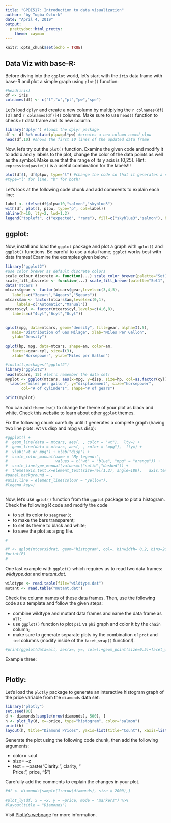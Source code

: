 ```yaml
---
title: "GPDI517: Introduction to data visualization"
author: "by Tugba Ozturk"
date: "April 4, 2019"
output:
  prettydoc::html_pretty:
    theme: cayman
---
```


```r
knitr::opts_chunk$set(echo = TRUE)
```

## Data Viz with base-R:

Before diving into the `ggplot` world, let's start with the `iris` data frame with base-R and plot a simple graph using `plot()` function:

```r
#head(iris)
df <- iris
colnames(df) <- c("l","w","pl","pw","spe")
```

Let's load `dplyr` and create a new column by multiplying the `r colnames(df)[3]` and `r colnames(df)[4]` columns. Make sure to use `head()` function to check `df` data frame and its new column.

```r
library("dplyr") #loads the dplyr package
df <- df %>% mutate(plpw=pl*pw) #creates a new column named plpw
head(df,10) #shows the first 10 lines of the updated data frame
```

Now, let's try out the `plot()` function. Examine the given code and modify it to add x and y labels to the plot, change the color of the data points as well as the symbol. Make sure that the range of its y axis is [0,25]. Hint: `expression(paste())` is a useful combination for the labels!!!

```r
plot(df$l, df$plpw, type="l") #change the code so that it generates a scatter plot!
#type="l" for line, "b" for both!


```


Let's look at the following code chunk and add comments to explain each line:

```r
label <- ifelse(df$plpw>10,"salmon","skyblue3")
with(df, plot(l, plpw, type="p", col=label))
abline(h=10, lty=2, lwd=1.2)
legend("topleft", c("expected", "rare"), fill=c("skyblue3","salmon"), bty="n")
```

## ggplot:

Now, install and load the `ggplot` package and plot a graph with `qplot()` and `ggplot()` functions. Be careful to use a data frame; `ggplot` works best with data frames! Examine the examples given below:

```r
library("ggplot2")
#use color brewer as default discrete colors
scale_colour_discrete <- function(...) scale_color_brewer(palette="Set1", ...)
scale_fill_discrete <- function(...) scale_fill_brewer(palette="Set1", ...)
data('mtcars')
mtcars$gear <- factor(mtcars$gear,levels=c(3,4,5),
   labels=c("3gears","4gears","5gears")) 
mtcars$am <- factor(mtcars$am,levels=c(0,1),
     labels=c("Automatic","Manual"))
mtcars$cyl <- factor(mtcars$cyl,levels=c(4,6,8),
   labels=c("4cyl","6cyl","8cyl"))


qplot(mpg, data=mtcars, geom="density", fill=gear, alpha=I(.5), 
   main="Distribution of Gas Milage", xlab="Miles Per Gallon", 
   ylab="Density") 

qplot(hp, mpg, data=mtcars, shape=am, color=am,
   facets=gear~cyl, size=I(3),
   xlab="Horsepower", ylab="Miles per Gallon")
```


```r
#install.packages("ggplot2")
library("ggplot2")
head(mtcars, 15) #let's remember the data set!
myplot <- ggplot(mtcars, aes(x=mpg, y=disp, size=hp, col=as.factor(cyl), shape=as.factor(gear))) + geom_point() + 
  labs(x="miles per gallon", y="displacement", size="horsepower", 
       col="# of cylinders", shape="# of gears")

print(myplot)
```

You can add `theme_bw()` to change the theme of your plot as black and white. Check [this website](http://sape.inf.usi.ch/quick-reference/ggplot2/themes) to learn about other `ggplot` themes.

Fix the following chunk carefully until it generates a complete graph (having two line plots: wt vs disp and mpg vs disp):

```r
#ggplot() + 
#  geom_line(data = mtcars, aes(, , color = "wt"),  lty=) + 
#  geom_line(data = mtcars, aes(, , color = "mpg"),  lty=) + 
#  ylab("wt or mpg") + xlab("disp") +
#  scale_color_manual(name = "My legend:", 
#                     values = c("wt" = "blue", "mpg" = "orange")) +
#  scale_linetype_manual(values=c("solid","dashed")) +
#  theme(axis.text.x=element_text(size=rel(1.2), angle=180),   axis.text.y=element_text(size=rel(1.2)), panel.grid.major = element_blank(), panel.grid.minor = ,
#panel.background = , 
#axis.line = element_line(colour = "yellow"),
#legend.key=) 
  
```


Now, let's use `qplot()` function from the `ggplot` package to plot a histogram. Check the following R code and modify the code 

- to set its color to `seagreen3`;
- to make the bars transparent;
- to set its theme to black and white;
- to save the plot as a png file.

```r
#

#P <- qplot(mtcars$drat, geom="histogram", col=, binwidth= 0.2, bins=20, alpha=) + theme(text = element_text(size=12), legend.position = "none") + xlab("D") + ylab("Count")
#print(P)
#
```

One last example with `ggplot()` which requires us to read two data frames: *wildtype.dat* and *mutant.dat*.

```r
wildtype <- read.table(file="wildtype.dat")
mutant <- read.table("mutant.dat")
```

Check the column names of these data frames. Then, use the following code as a template and follow the given steps:

- combine wildtype and mutant data frames and name the data frame as `all`;
- use `ggplot()` function to plot `psi` vs `phi` graph and color it by the `chain` column;
- make sure to generate separate plots by the combination of `prot` and `ind` columns (modify inside of the `facet_wrap()` function!).


```r

#print(ggplot(data=all, aes(x=, y=, col=))+geom_point(size=0.5)+facet_wrap(~paste(,sep=""),ncol=2)+xlab(expression(paste(phi, " (",degree,")")))+ylab(expression(paste(psi," (", degree, ")")))+theme_bw() + theme_grey(base_size = 18)) #base_size increases the size of all text in the graph consistently!

```


Example three:
```r


```


## Plotly:
Let's load the `plotly` package to generate an interactive histogram graph of the price variable from the `diamonds` data set:

```r

library("plotly")
set.seed(80)
d <- diamonds[sample(nrow(diamonds), 500), ]
h <- plot_ly(d, x=~price, type="histogram", color="salmon")
print(h)
layout(h, title="Diamond Prices", yaxis=list(title="Count"), xaxis=list(title="Price"))
```

Generate the plot using the following code chunk, then add the following arguments:

- color= ~cut
- size= ~z
- text = ~paste("Clarity: ", clarity, "<br>Price: ", price, "$")

Carefully add the comments to explain the changes in your plot. 

```r
#df <- diamonds[sample(1:nrow(diamonds), size = 2000),]
 
#plot_ly(df, x = ~x, y = ~price, mode = "markers") %>%
#layout(title = "Diamonds")
```

Visit [Plotly's webpage](https://plot.ly/r/line-and-scatter/) for more information.
